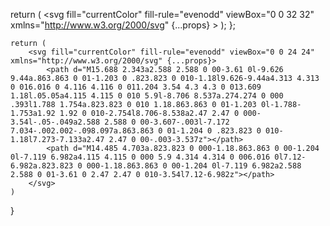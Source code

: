   return (
    <svg
      fill="currentColor"
      fill-rule="evenodd"
      viewBox="0 0 32 32"
      xmlns="http://www.w3.org/2000/svg"
      {...props}
    >
      <path
        d="M8.131733333333333 7.890000000000001C3.6478666666666664 7.890000000000001 0 11.528266666666667 0 16s3.648 8.11 8.131733333333333 8.11h15.736533333333334C28.35213333333333 24.11 32 20.471733333333333 32 16s-3.648 -8.11 -8.131733333333333 -8.11ZM7.969866666666666 10.468c0.6573333333333333 0.01653333333333333 1.3599999999999999 0.3328 1.6973333333333331 0.8304 0.48973333333333335 0.6122666666666666 0.6370666666666667 1.4223999999999999 1.1925333333333332 1.9909333333333334 0.7472 0.8157333333333333 1.5986666666666667 1.534 2.288133333333333 2.4026666666666667 0.6522666666666667 0.7938666666666667 1.1181333333333332 1.7249333333333334 1.5248 2.663333333333333 0.16586666666666666 0.31133333333333335 0.1676 0.6936 0.41333333333333333 0.9596 0.12106666666666667 0.1605333333333333 0.7127999999999999 0.5977333333333332 0.5844 0.7526666666666666 0.074 0.1605333333333333 0.6269333333333333 0.3813333333333333 0.4350666666666666 0.5369333333333333 -0.2592 0.05333333333333333 -0.5505333333333333 0.06346666666666667 -0.7487999999999999 -0.1432 -0.07319999999999999 0.16799999999999998 -0.244 0.07946666666666666 -0.3758666666666666 0.0576a5.333333333333333 5.333333333333333 0 0 0 -0.03333333333333333 0.09813333333333332c-0.43839999999999996 0.029199999999999997 -0.7672 -0.41679999999999995 -0.976 -0.7533333333333332 -0.41479999999999995 -0.224 -0.8855999999999999 -0.3602666666666666 -1.3093333333333332 -0.5946666666666667 -0.024266666666666666 0.38599999999999995 0.06026666666666666 0.8646666666666666 -0.308 1.1137333333333332 -0.018666666666666665 0.742 1.1248 0.08746666666666666 1.2296 0.6405333333333333 -0.08133333333333333 0.008933333333333333 -0.17146666666666666 -0.012666666666666666 -0.23653333333333332 0.04973333333333333 -0.2985333333333333 0.28959999999999997 -0.6406666666666666 -0.21933333333333332 -0.9846666666666667 -0.009333333333333332 -0.46186666666666665 0.23199999999999998 -0.5077333333333334 0.42146666666666666 -1.0794666666666666 0.46933333333333327 -0.031599999999999996 -0.04786666666666667 -0.019066666666666666 -0.07893333333333333 0.007866666666666666 -0.10813333333333333 0.16093333333333332 -0.18653333333333333 0.17266666666666666 -0.4061333333333333 0.4474666666666667 -0.48573333333333335 -0.2829333333333333 -0.04453333333333333 -0.5198666666666667 0.11106666666666666 -0.7581333333333333 0.23426666666666665 -0.3097333333333333 0.12666666666666665 -0.3072 -0.28546666666666665 -0.7837333333333333 0.021866666666666666 -0.0528 -0.04293333333333333 -0.027733333333333332 -0.08199999999999999 0.0024 -0.1152 0.12106666666666667 -0.1476 0.28026666666666666 -0.16933333333333334 0.45999999999999996 -0.16106666666666666 -0.884 -0.4914666666666666 -1.3001333333333331 0.6009333333333333 -1.7084000000000001 0.0576 -0.12266666666666666 0.0324 -0.16866666666666666 0.1424 -0.246 0.22026666666666667 -0.06666666666666667 -0.07306666666666667 -0.016399999999999998 -0.1616 -0.0132 -0.2476 -0.07973333333333332 -0.03733333333333333 -0.1808 -0.05466666666666667 -0.1572 -0.1821333333333333 -0.15613333333333332 -0.05266666666666667 -0.2650666666666667 0.03933333333333333 -0.3813333333333333 0.12693333333333334 -0.10493333333333334 -0.08106666666666666 0.07093333333333332 -0.19893333333333332 0.10346666666666667 -0.2833333333333333 0.09359999999999999 -0.16213333333333332 0.30666666666666664 -0.03333333333333333 0.41479999999999995 -0.15013333333333334 0.30746666666666667 -0.1744 0.736 0.10853333333333333 1.0873333333333333 0.06066666666666666 0.27066666666666667 0.033999999999999996 0.6058666666666667 -0.24333333333333332 0.47013333333333335 -0.52 -0.28946666666666665 -0.36893333333333334 -0.23866666666666664 -0.8514666666666666 -0.2452 -1.2926666666666666 -0.03573333333333333 -0.2572 -0.6546666666666666 -0.5842666666666666 -0.8335999999999999 -0.8615999999999999 -0.22119999999999998 -0.2497333333333333 -0.3933333333333333 -0.5396 -0.5657333333333333 -0.8242666666666666 -0.6221333333333333 -1.2010666666666667 -0.42639999999999995 -2.744533333333333 -1.2102666666666666 -3.8595999999999995 -0.3546666666666667 0.19546666666666668 -0.8166666666666667 0.10319999999999999 -1.1223999999999998 -0.15866666666666665 -0.16506666666666664 0.15 -0.17226666666666668 0.34639999999999993 -0.18533333333333335 0.5548 -0.39599999999999996 -0.39493333333333336 -0.3457333333333333 -1.1412 -0.02933333333333333 -1.5806666666666667 0.12919999999999998 -0.1736 0.28359999999999996 -0.3164 0.456 -0.4421333333333333 0.038933333333333334 -0.028399999999999998 0.05213333333333334 -0.05586666666666666 0.05133333333333333 -0.0996 0.15653333333333333 -0.7022666666666666 0.7685333333333333 -0.9854666666666666 1.4258666666666664 -0.9689333333333333m16.5428 0.6133333333333333c0.7433333333333333 0 1.4407999999999999 0.28786666666666666 1.9653333333333332 0.8109333333333333s0.8133333333333332 1.2193333333333332 0.8133333333333332 1.9605333333333332c0 0.7413333333333334 -0.2889333333333333 1.4373333333333334 -0.8133333333333332 1.9597333333333333v0.0007999999999999999l-1.2026666666666666 1.1993333333333331a2.7733333333333334 2.7733333333333334 0 0 1 -1.1462666666666665 0.6887999999999999l-0.021866666666666666 0.006266666666666667 -0.0077333333333333325 0.021866666666666666a2.733333333333333 2.733333333333333 0 0 1 -0.6319999999999999 0.9743999999999999l-1.2024 1.1993333333333331c-0.5245333333333333 0.5232 -1.2226666666666666 0.8110666666666666 -1.9659999999999997 0.8110666666666666s-1.4407999999999999 -0.288 -1.9653333333333332 -0.8110666666666666c-1.0839999999999999 -1.0809333333333333 -1.0839999999999999 -2.8392 0 -3.9202666666666666l1.2025333333333332 -1.1993333333333331a2.7413333333333334 2.7413333333333334 0 0 1 1.144 -0.6857333333333333l0.02266666666666667 -0.007066666666666666 0.0077333333333333325 -0.021066666666666668a2.76 2.76 0 0 1 0.6335999999999999 -0.9782666666666666l1.2024 -1.1993333333333331c0.5245333333333333 -0.5232 1.2227999999999999 -0.8110666666666666 1.9659999999999997 -0.8110666666666666zm0 1.1953333333333331a1.5733333333333333 1.5733333333333333 0 0 0 -1.1183999999999998 0.4616l-1.2024 1.1993333333333331a1.5746666666666667 1.5746666666666667 0 0 0 -0.4569333333333333 1.2336l0.007066666666666666 0.07626666666666666c0.04306666666666667 0.35359999999999997 0.19866666666666666 0.6725333333333332 0.44986666666666664 0.9222666666666666 0.17333333333333334 0.17279999999999998 0.36439999999999995 0.28186666666666665 0.5961333333333333 0.3581333333333333a1.2 1.2 0 0 1 0.018666666666666665 0.21093333333333333 1.1786666666666665 1.1786666666666665 0 0 1 -0.34786666666666666 0.8405333333333332l-0.07386666666666666 0.07386666666666666c-0.40173333333333333 -0.13706666666666667 -0.7366666666666666 -0.3373333333333333 -1.0392 -0.6389333333333334a2.7466666666666666 2.7466666666666666 0 0 1 -0.7681333333333332 -1.4624l-0.0132 -0.07706666666666666 -0.06146666666666667 0.04906666666666666a1.4666666666666668 1.4666666666666668 0 0 0 -0.11679999999999999 0.10586666666666666l-1.2031999999999998 1.1993333333333331c-0.6164 0.6146666666666667 -0.6164 1.6159999999999999 0 2.2306666666666666 0.3081333333333333 0.30733333333333335 0.7133333333333334 0.46133333333333326 1.1192 0.4614666666666667 0.40573333333333333 0 0.8102666666666667 -0.15413333333333332 1.1183999999999998 -0.4616l1.2025333333333332 -1.1993333333333331c0.6164 -0.6146666666666667 0.6164 -1.6150666666666667 0 -2.2306666666666666a1.5599999999999998 1.5599999999999998 0 0 0 -0.5822666666666666 -0.36653333333333327 1.3333333333333333 1.3333333333333333 0 0 1 -0.018666666666666665 -0.2148c0 -0.34546666666666664 0.1364 -0.6733333333333333 0.38680000000000003 -0.9230666666666667 0.4025333333333333 0.13706666666666667 0.7599999999999999 0.35919999999999996 1.0615999999999999 0.6599999999999999 0.40093333333333336 0.39986666666666665 0.6658666666666666 0.9053333333333333 0.7674666666666666 1.4624l0.014 0.07706666666666666 0.06066666666666666 -0.04973333333333333a1.4666666666666668 1.4666666666666668 0 0 0 0.11826666666666666 -0.10586666666666666l1.2026666666666666 -1.1994666666666665c0.6162666666666666 -0.6146666666666667 0.6170666666666667 -1.6165333333333332 0 -2.231333333333333a1.5733333333333333 1.5733333333333333 0 0 0 -1.1193333333333333 -0.4616Zm-13.297333333333334 6.8755999999999995 -0.0007999999999999999 0.0007999999999999999c-0.10573333333333332 0.4104 -0.13973333333333332 1.1090666666666666 -0.6746666666666666 1.1293333333333333 -0.044 0.2368 0.16373333333333334 0.32599999999999996 0.354 0.24986666666666668 0.18799999999999997 -0.086 0.27746666666666664 0.06773333333333333 0.3409333333333333 0.22093333333333331 0.2902666666666667 0.04226666666666666 0.7192 -0.09666666666666665 0.7354666666666666 -0.4397333333333333 -0.43333333333333335 -0.24893333333333334 -0.5670666666666666 -0.7223999999999999 -0.7549333333333333 -1.1612"
        stroke-width="1.3333"
      ></path>
    </svg>
  );
};

    return (
        <svg fill="currentColor" fill-rule="evenodd" viewBox="0 0 24 24" xmlns="http://www.w3.org/2000/svg" {...props}>
            <path d="M15.688 2.343a2.588 2.588 0 00-3.61 0l-9.626 9.44a.863.863 0 01-1.203 0 .823.823 0 010-1.18l9.626-9.44a4.313 4.313 0 016.016 0 4.116 4.116 0 011.204 3.54 4.3 4.3 0 013.609 1.18l.05.05a4.115 4.115 0 010 5.9l-8.706 8.537a.274.274 0 000 .393l1.788 1.754a.823.823 0 010 1.18.863.863 0 01-1.203 0l-1.788-1.753a1.92 1.92 0 010-2.754l8.706-8.538a2.47 2.47 0 000-3.54l-.05-.049a2.588 2.588 0 00-3.607-.003l-7.172 7.034-.002.002-.098.097a.863.863 0 01-1.204 0 .823.823 0 010-1.18l7.273-7.133a2.47 2.47 0 00-.003-3.537z"></path>
            <path d="M14.485 4.703a.823.823 0 000-1.18.863.863 0 00-1.204 0l-7.119 6.982a4.115 4.115 0 000 5.9 4.314 4.314 0 006.016 0l7.12-6.982a.823.823 0 000-1.18.863.863 0 00-1.204 0l-7.119 6.982a2.588 2.588 0 01-3.61 0 2.47 2.47 0 010-3.54l7.12-6.982z"></path>
        </svg>
    )

}
